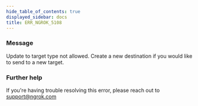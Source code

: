 ```yaml
---
hide_table_of_contents: true
displayed_sidebar: docs
title: ERR_NGROK_5108
---
```




### Message

Update to target type not allowed. Create a new destination if you would like to send to a new target.

<ErrorDetails error="err_ngrok_5108" />

### Further help

If you're having trouble resolving this error, please reach out to [support@ngrok.com](mailto:support@ngrok.com?subject=Help%20with%20ERR_NGROK_5108)
